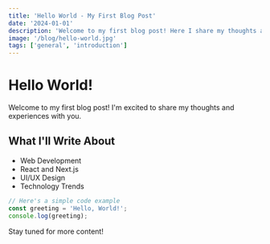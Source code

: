 ---
title: 'Hello World - My First Blog Post'
date: '2024-01-01'
description: 'Welcome to my first blog post! Here I share my thoughts about web development and technology.'
image: '/blog/hello-world.jpg'
tags: ['general', 'introduction']
---

# Hello World!

Welcome to my first blog post! I'm excited to share my thoughts and experiences with you.

## What I'll Write About

- Web Development
- React and Next.js
- UI/UX Design
- Technology Trends

```javascript
// Here's a simple code example
const greeting = 'Hello, World!';
console.log(greeting);
```

Stay tuned for more content! 